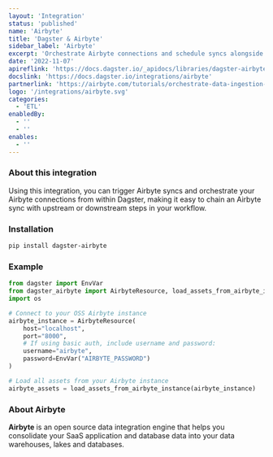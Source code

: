 ```yaml
---
layout: 'Integration'
status: 'published'
name: 'Airbyte'
title: 'Dagster & Airbyte'
sidebar_label: 'Airbyte'
excerpt: 'Orchestrate Airbyte connections and schedule syncs alongside upstream or downstream dependencies.'
date: '2022-11-07'
apireflink: 'https://docs.dagster.io/_apidocs/libraries/dagster-airbyte'
docslink: 'https://docs.dagster.io/integrations/airbyte'
partnerlink: 'https://airbyte.com/tutorials/orchestrate-data-ingestion-and-transformation-pipelines'
logo: '/integrations/airbyte.svg'
categories:
  - 'ETL'
enabledBy:
  - ''
  - ''
enables:
  - ''
---
```


### About this integration

Using this integration, you can trigger Airbyte syncs and orchestrate your Airbyte connections from within Dagster, making it easy to chain an Airbyte sync with upstream or downstream steps in your workflow.

### Installation

```bash
pip install dagster-airbyte
```

### Example

```python
from dagster import EnvVar
from dagster_airbyte import AirbyteResource, load_assets_from_airbyte_instance
import os

# Connect to your OSS Airbyte instance
airbyte_instance = AirbyteResource(
    host="localhost",
    port="8000",
    # If using basic auth, include username and password:
    username="airbyte",
    password=EnvVar("AIRBYTE_PASSWORD")
)

# Load all assets from your Airbyte instance
airbyte_assets = load_assets_from_airbyte_instance(airbyte_instance)

```

### About Airbyte

**Airbyte** is an open source data integration engine that helps you consolidate your SaaS application and database data into your data warehouses, lakes and databases.
